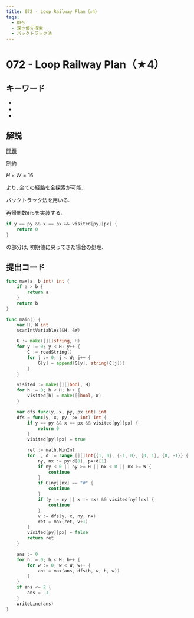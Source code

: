 ```yaml
---
title: 072 - Loop Railway Plan（★4）
tags:
  - DFS
  - 深さ優先探索
  - バックトラック法
---
```


# 072 - Loop Railway Plan（★4）

## キーワード


- <Tag tag="DFS" />
- <Tag tag="深さ優先探索" />
- <Tag tag="バックトラック法" />

## 解説

[問題](https://atcoder.jp/contests/typical90/tasks/typical90_bt)

制約

$H \times W = 16$

より, 全ての経路を全探索が可能.

バックトラック法を用いる.

再帰関数`dfs`を実装する.

```go
if y == py && x == px && visited[py][px] {
    return 0
}
```

の部分は, 初期値に戻ってきた場合の処理.

## 提出コード

```go
func max(a, b int) int {
	if a > b {
		return a
	}
	return b
}

func main() {
	var H, W int
	scanIntVariables(&H, &W)

	G := make([][]string, H)
	for y := 0; y < H; y++ {
		C := readString()
		for j := 0; j < W; j++ {
			G[y] = append(G[y], string(C[j]))
		}
	}

	visited := make([][]bool, H)
	for h := 0; h < H; h++ {
		visited[h] = make([]bool, W)
	}

	var dfs func(y, x, py, px int) int
	dfs = func(y, x, py, px int) int {
		if y == py && x == px && visited[py][px] {
			return 0
		}
		visited[py][px] = true

		ret := math.MinInt
		for _, d := range [][]int{{1, 0}, {-1, 0}, {0, 1}, {0, -1}} {
			ny, nx := py+d[0], px+d[1]
			if ny < 0 || ny >= H || nx < 0 || nx >= W {
				continue
			}
			if G[ny][nx] == "#" {
				continue
			}
			if (y != ny || x != nx) && visited[ny][nx] {
				continue
			}
			v := dfs(y, x, ny, nx)
			ret = max(ret, v+1)
		}
		visited[py][px] = false
		return ret
	}

	ans := 0
	for h := 0; h < H; h++ {
		for w := 0; w < W; w++ {
			ans = max(ans, dfs(h, w, h, w))
		}
	}
	if ans <= 2 {
		ans = -1
	}
	writeLine(ans)
}
```

